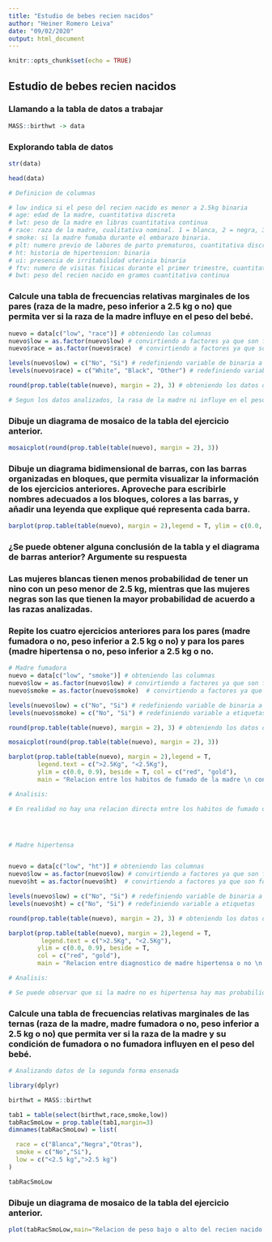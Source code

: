 ```yaml
---
title: "Estudio de bebes recien nacidos"
author: "Heiner Romero Leiva"
date: "09/02/2020"
output: html_document
---
```


```r
knitr::opts_chunk$set(echo = TRUE)
```

## Estudio de bebes recien nacidos

### Llamando a la tabla de datos a trabajar
```r
MASS::birthwt -> data

```

### Explorando tabla de datos

```r

str(data)

head(data)

# Definicion de columnas

# low indica si el peso del recien nacido es menor a 2.5kg binaria
# age: edad de la madre, cuantitativa discreta
# lwt: peso de la madre en libras cuantitativa continua
# race: raza de la madre, cualitativa nominal. 1 = blanca, 2 = negra, 3 = otro
# smoke: si la madre fumaba durante el embarazo binaria. 
# plt: numero previo de labores de parto prematuros, cuantitativa discreta 
# ht: historia de hipertension: binaria
# ui: presencia de irritabilidad uterinia binaria
# ftv: numero de visitas fisicas durante el primer trimestre, cuantitativa discreta
# bwt: peso del recien nacido en gramos cuantitativa continua
```


### Calcule una tabla de frecuencias relativas marginales de los pares (raza de la madre, peso inferior a 2.5 kg o no) que permita ver si la raza de la madre influye en el peso del bebé.
```r

nuevo = data[c("low", "race")] # obteniendo las columnas
nuevo$low = as.factor(nuevo$low) # convirtiendo a factores ya que son formato int
nuevo$race = as.factor(nuevo$race)  # convirtiendo a factores ya que son formato int

levels(nuevo$low) = c("No", "Si") # redefiniendo variable de binaria a etiquetas
levels(nuevo$race) = c("White", "Black", "Other") # redefiniendo variable a etiquetas

round(prop.table(table(nuevo), margin = 2), 3) # obteniendo los datos de las columnas 

# Segun los datos analizados, la rasa de la madre ni influye en el peso del bebe, no obstante se ve que para el caso de las madres de raza negra si hay un grado de influencia mayor que en el caso de las madres blancas y de otras razas. 

```

### Dibuje un diagrama de mosaico de la tabla del ejercicio anterior.
```r

mosaicplot(round(prop.table(table(nuevo), margin = 2), 3))

```


### Dibuje un diagrama bidimensional de barras, con las barras organizadas en bloques, que permita visualizar la información de los ejercicios anteriores. Aproveche para escribirle nombres adecuados a los bloques, colores a las barras, y añadir una leyenda que explique qué representa cada barra.

```r

barplot(prop.table(table(nuevo), margin = 2),legend = T, ylim = c(0.0, 0.9), beside = T, col = c("cyan1", "cyan4"), main = "Relacion entre peso de los recien nacidos por raza de la madre")

```

### ¿Se puede obtener alguna conclusión de la tabla y el diagrama de barras anterior? Argumente su respuesta

### Las mujeres blancas tienen menos probabilidad de tener un nino con un peso menor de 2.5 kg, mientras que las mujeres negras son las que tienen la mayor probabilidad de acuerdo a las razas analizadas. 

### Repite los cuatro ejercicios anteriores para los pares (madre fumadora o no, peso inferior a 2.5 kg o no) y para los pares (madre hipertensa o no, peso inferior a 2.5 kg o no.

```r

# Madre fumadora 
nuevo = data[c("low", "smoke")] # obteniendo las columnas
nuevo$low = as.factor(nuevo$low) # convirtiendo a factores ya que son formato int
nuevo$smoke = as.factor(nuevo$smoke)  # convirtiendo a factores ya que son formato int

levels(nuevo$low) = c("No", "Si") # redefiniendo variable de binaria a etiquetas
levels(nuevo$smoke) = c("No", "Si") # redefiniendo variable a etiquetas

round(prop.table(table(nuevo), margin = 2), 3) # obteniendo los datos de las columnas 

mosaicplot(round(prop.table(table(nuevo), margin = 2), 3))

barplot(prop.table(table(nuevo), margin = 2),legend = T,  
        legend.text = c(">2.5Kg", "<2.5Kg"), 
        ylim = c(0.0, 0.9), beside = T, col = c("red", "gold"), 
        main = "Relacion entre los habitos de fumado de la madre \n con el peso del recien nacido")

# Analisis: 

# En realidad no hay una relacion directa entre los habitos de fumado de la madre y el peso del recien nacido, se ve que si la madre no fuma el nino tendra menos probabilidad de nacer pesando menos de 2.5 kg, no obstante cuando la madre fuma hay cierta posibilidad de que el nino nazca pesando menos de 2.5 kg que si no lo hiciese pero no es tan significativa. 




# Madre hipertensa


nuevo = data[c("low", "ht")] # obteniendo las columnas
nuevo$low = as.factor(nuevo$low) # convirtiendo a factores ya que son formato int
nuevo$ht = as.factor(nuevo$ht)  # convirtiendo a factores ya que son formato int

levels(nuevo$low) = c("No", "Si") # redefiniendo variable de binaria a etiquetas
levels(nuevo$ht) = c("No", "Si") # redefiniendo variable a etiquetas

round(prop.table(table(nuevo), margin = 2), 3) # obteniendo los datos de las columnas 

barplot(prop.table(table(nuevo), margin = 2),legend = T, 
         legend.text = c(">2.5Kg", "<2.5Kg"), 
        ylim = c(0.0, 0.9), beside = T, 
        col = c("red", "gold"), 
        main = "Relacion entre diagnostico de madre hipertensa o no \n con respecto al peso del recien nacido")

# Analisis:

# Se puede observar que si la madre no es hipertensa hay mas probabilidades de que el nino no nazca pesando menos de 2.5 kg. 
```


### Calcule una tabla de frecuencias relativas marginales de las ternas (raza de la madre, madre fumadora o no, peso inferior a 2.5 kg o no) que permita ver si la raza de la madre y su condición de fumadora o no fumadora influyen en el peso del bebé.


```r

# Analizando datos de la segunda forma ensenada

library(dplyr)

birthwt = MASS::birthwt

tab1 = table(select(birthwt,race,smoke,low))
tabRacSmoLow = prop.table(tab1,margin=3)
dimnames(tabRacSmoLow) = list(

  race = c("Blanca","Negra","Otras"),
  smoke = c("No","Si"),
  low = c("<2.5 kg",">2.5 kg")
)

tabRacSmoLow
```

### Dibuje un diagrama de mosaico de la tabla del ejercicio anterior.


```r
plot(tabRacSmoLow,main="Relacion de peso bajo o alto del recien nacido \n según raza y habitos de fumado de la madre",col=c("pink","lightblue"))
```




